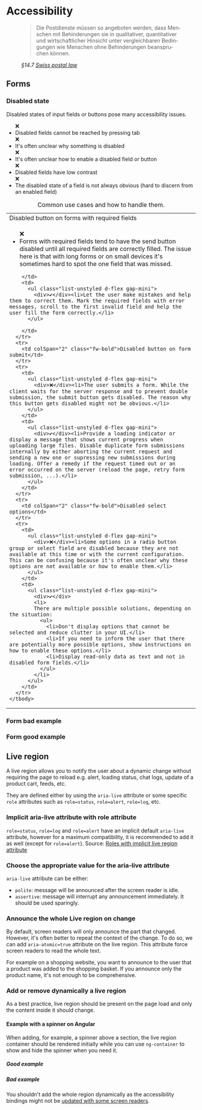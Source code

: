 
<Meta of={AccessibilityStories} />

# Accessibility

<figure>
  <blockquote class="blockquote" lang="de">
    <p>Die Postdienste müssen so angeboten werden, dass Menschen mit Behinderungen
sie in qualitativer, quantitativer und wirtschaftlicher Hinsicht unter vergleichbaren
Bedingungen wie Menschen ohne Behinderungen beanspruchen können.</p>
  </blockquote>
  <figcaption class="blockquote-footer">
    <cite>§14.7 <a href="https://www.fedlex.admin.ch/eli/cc/2012/585/de#art_14">Swiss postal law</a></cite>
  </figcaption>
</figure>

## Forms

### Disabled state

Disabled states of input fields or buttons pose many accessibility issues.

<ul class="list-unstyled ms-regular">
  <div class="d-flex gap-mini"><div>❌</div><li>Disabled fields cannot be reached by pressing tab</li></div>
  <div class="d-flex gap-mini"><div>❌</div><li>It's often unclear why something is disabled</li></div>
  <div class="d-flex gap-mini"><div>❌</div><li>It's often unclear how to enable a disabled field or button</li></div>
  <div class="d-flex gap-mini"><div>❌</div><li>Disabled fields have low contrast</li></div>
  <div class="d-flex gap-mini"><div>❌</div><li>The disabled state of a field is not always obvious (hard to discern from an enabled field)</li></div>
</ul>

<div class="table-responsive">
  <table className="table caption-top">
    <caption>Common use cases and how to handle them.</caption>
    <colgroup>
      <col style={{width: '50%'}} />
      <col style={{width: '50%'}} />
    </colgroup>
    <tbody>
      <tr>
        <td colSpan="2" class="fw-bold">Disabled button on forms with required fields</td>
      </tr>
      <tr>
        <td>
          <ul class="list-unstyled d-flex gap-mini">
            <div>❌</div><li>Forms with required fields tend to have the send button disabled until all required fields are correctly filled. The issue here is that with long forms or on small devices it's sometimes hard to spot the one field that was missed.</li>
          </ul>
          
        </td>
        <td>
          <ul class="list-unstyled d-flex gap-mini">
            <div>✔️</div><li>Let the user make mistakes and help them to correct them. Mark the required fields with error messages, scroll to the first invalid field and help the user fill the form correctly.</li>
          </ul>
        
        </td>
      </tr>
      <tr>
        <td colSpan="2" class="fw-bold">Disabled button on form submit</td>
      </tr>
      <tr>
        <td>
          <ul class="list-unstyled d-flex gap-mini">
            <div>❌</div><li>The user submits a form. While the client waits for the server response and to prevent double submission, the submit button gets disabled. The reason why this button gets disabled might not be obvious.</li>
          </ul>
        </td>
        <td>
          <ul class="list-unstyled d-flex gap-mini">
            <div>✔️</div><li>Provide a loading indicator or display a message that shows current progress when uploading large files. Disable duplicate form submissions internally by either aborting the current request and sending a new one or supressing new submissions during loading. Offer a remedy if the request timed out or an error occurred on the server (reload the page, retry form submission, ...).</li>
          </ul>
        </td>
      </tr>
      <tr>
        <td colSpan="2" class="fw-bold">Disabled select options</td>
      </tr>
      <tr>
        <td>
          <ul class="list-unstyled d-flex gap-mini">
            <div>❌</div><li>Some options in a radio button group or select field are disabled because they are not available at this time or with the current configuration. This can be confusing because it's often unclear why these options are not available or how to enable them.</li>
          </ul>
        </td>
        <td>
          <ul class="list-unstyled d-flex gap-mini">
            <div>✔️</div>
            <li>
            There are multiple possible solutions, depending on the situation:
              <ul>
                <li>Don't display options that cannot be selected and reduce clutter in your UI.</li>
                <li>If you need to inform the user that there are potentially more possible options, show instructions on how to enable these options.</li>
                <li>Display read-only data as text and not in disabled form fields.</li>
              </ul>
            </li>
          </ul>
        </td>
      </tr>
    </tbody>
  </table>
</div>

### Form bad example

<Canvas of={AccessibilityStories.FormBadExample}/>

### Form good example

<Canvas of={AccessibilityStories.FormGoodExample}/>

## Live region

A live region allows you to notify the user about a dynamic change without requiring the page to reload e.g. alert, loading status, chat logs, update of a product cart, feeds, etc.

They are defined either by using the `aria-live` attribute or some specific `role` attributes such as `role=status`, `role=alert`, `role=log`, etc.

### Implicit aria-live attribute with role attribute

`role=status`, `role=log` and `role=alert` have an implicit default `aria-live` attribute, however for a maximum compatibility, it is recommended to add it as well (except for `role=alert`). Source: [Roles with implicit live region attribute](https://developer.mozilla.org/en-US/docs/Web/Accessibility/ARIA/ARIA_Live_Regions#roles_with_implicit_live_region_attributes)

### Choose the appropriate value for the aria-live attribute

`aria-live` attribute can be either:
* `polite`: message will be announced after the screen reader is idle.
* `assertive`: message will interrupt any announcement immediately. It should be used sparingly.

### Announce the whole Live region on change

By default, screen readers will only announce the part that changed. However, it's often better to repeat the context of the change.
To do so, we can add `aria-atomic=true` attribute on the live region. This attribute force screen readers to read the whole text.

For example on a shopping website, you want to announce to the user that a product was added to the shopping basket. If you announce only the product name, it's not enough to be comprehensive.

<Source code={liveRegionAtomicSample} language="html" />

### Add or remove dynamically a live region

As a best practice, live region should be present on the page load and only the content inside it should change.

#### Example with a spinner on Angular

When adding, for example, a spinner above a section, the live region container should be rendered initially while you can use `ng-container` to show and hide the spinner when you need it.

##### Good example

<Source code={liveRegionGoodAngularSample} language="html" />

##### Bad example

You shouldn't add the whole region dynamically as the accessibility bindings might not be [updated with some screen readers](https://www.scottohara.me/blog/2022/02/05/are-we-live.html#non-normative-rule-for-common-live-region-use-case).

<Source code={liveRegionBadAngularSample} language="html" />
